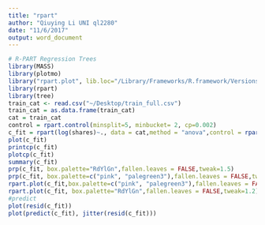 ```yaml
---
title: "rpart"
author: "Qiuying Li UNI ql2280"
date: "11/6/2017"
output: word_document
---
```


```r
# R-PART Regression Trees
library(MASS)
library(plotmo)
library("rpart.plot", lib.loc="/Library/Frameworks/R.framework/Versions/3.3/Resources/library")
library(rpart)
library(tree)
train_cat <- read.csv("~/Desktop/train_full.csv")
train_cat = as.data.frame(train_cat)
cat = train_cat
control = rpart.control(minsplit=5, minbucket= 2, cp=0.002)
c_fit = rpart(log(shares)~., data = cat,method = "anova",control = rpart.control(minsplit=10, minbucket= 4, cp=0.002))
plot(c_fit)
printcp(c_fit)
plotcp(c_fit)
summary(c_fit)
prp(c_fit, box.palette="RdYlGn",fallen.leaves = FALSE,tweak=1.5)
prp(c_fit, box.palette=c("pink", "palegreen3"),fallen.leaves = FALSE,tweak=1.5)
rpart.plot(c_fit,box.palette=c("pink", "palegreen3"),fallen.leaves = FALSE,tweak=1.2)
rpart.plot(c_fit, box.palette="RdYlGn",fallen.leaves = FALSE,tweak=1.2)
#predict
plot(resid(c_fit))
plot(predict(c_fit), jitter(resid(c_fit)))
```


